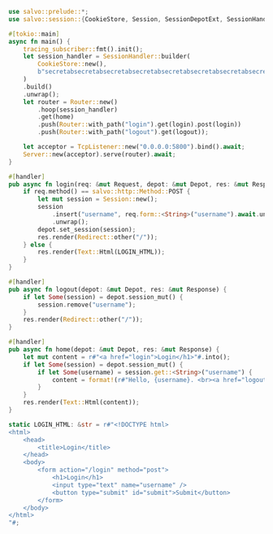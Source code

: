 
```rust  title="session-login/src/main.rs"
use salvo::prelude::*;
use salvo::session::{CookieStore, Session, SessionDepotExt, SessionHandler};

#[tokio::main]
async fn main() {
    tracing_subscriber::fmt().init();
    let session_handler = SessionHandler::builder(
        CookieStore::new(),
        b"secretabsecretabsecretabsecretabsecretabsecretabsecretabsecretab",
    )
    .build()
    .unwrap();
    let router = Router::new()
        .hoop(session_handler)
        .get(home)
        .push(Router::with_path("login").get(login).post(login))
        .push(Router::with_path("logout").get(logout));

    let acceptor = TcpListener::new("0.0.0.0:5800").bind().await;
    Server::new(acceptor).serve(router).await;
}

#[handler]
pub async fn login(req: &mut Request, depot: &mut Depot, res: &mut Response) {
    if req.method() == salvo::http::Method::POST {
        let mut session = Session::new();
        session
            .insert("username", req.form::<String>("username").await.unwrap())
            .unwrap();
        depot.set_session(session);
        res.render(Redirect::other("/"));
    } else {
        res.render(Text::Html(LOGIN_HTML));
    }
}

#[handler]
pub async fn logout(depot: &mut Depot, res: &mut Response) {
    if let Some(session) = depot.session_mut() {
        session.remove("username");
    }
    res.render(Redirect::other("/"));
}

#[handler]
pub async fn home(depot: &mut Depot, res: &mut Response) {
    let mut content = r#"<a href="login">Login</h1>"#.into();
    if let Some(session) = depot.session_mut() {
        if let Some(username) = session.get::<String>("username") {
            content = format!(r#"Hello, {username}. <br><a href="logout">Logout</h1>"#);
        }
    }
    res.render(Text::Html(content));
}

static LOGIN_HTML: &str = r#"<!DOCTYPE html>
<html>
    <head>
        <title>Login</title>
    </head>
    <body>
        <form action="/login" method="post">
            <h1>Login</h1>
            <input type="text" name="username" />
            <button type="submit" id="submit">Submit</button>
        </form>
    </body>
</html>
"#;

```